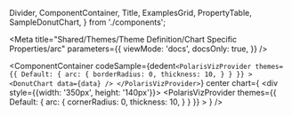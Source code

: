 
  Divider,
  ComponentContainer,
  Title,
  ExamplesGrid,
  PropertyTable,
  SampleDonutChart,
} from './components';

<Meta
  title="Shared/Themes/Theme Definition/Chart Specific Properties/arc"
  parameters={{
    viewMode: 'docs',
    docsOnly: true,
  }}
/>

<Title>✍️ Theme Definition</Title>

<Title type="h3">
  <code>arc</code>
</Title>

<PropertyTable>
  <PropertyTable.Row
    property="arc.borderRadius"
    type="number"
    description="determines whether the arc should have sharp or round corners"
    chartsAffected={['DonutChart']}
  />
  <PropertyTable.Row
    property="arc.thickness"
    type="number"
    description="determines the width of each arc segment"
    chartsAffected={['DonutChart']}
  />
</PropertyTable>

<Title type="h4">Examples:</Title>

<ExamplesGrid cols={2}>

<ComponentContainer
  codeSample={dedent`
    <PolarisVizProvider
      themes={{
        Default: {
          arc: {
            borderRadius: 0,
            thickness: 10,
          }
        }
      }}
    >
      <DonutChart data={data} />
    </PolarisVizProvider>
  `}
  center
  chart={
    <div style={{width: '350px', height: '140px'}}>
      <PolarisVizProvider
        themes={{
          Default: {
            arc: {
              cornerRadius: 0,
              thickness: 10,
            }
          }
        }}
      >
        <SampleDonutChart />
      </PolarisVizProvider>
    </div>
  }
/>

</ExamplesGrid>
